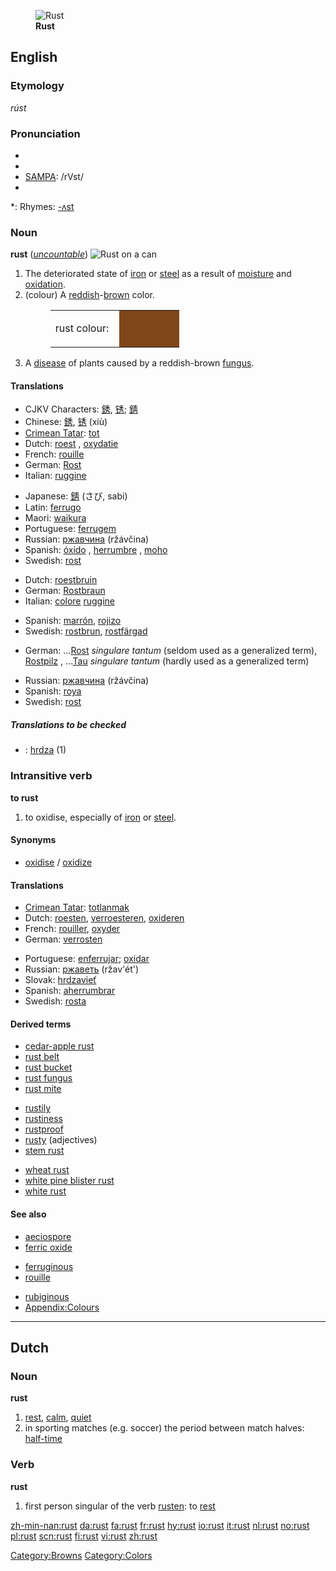 {{see|růst}}
{{wikipedia}}
[[Image:2006-01-14 Rust and dirt.jpg|thumb|right|'''Rust''']]
==English==

===Etymology===
{{OE.}} ''rúst''

===Pronunciation===
* {{enPR|rŭst}}
* {{IPA|/rʌst/}}
* [[w:SAMPA|SAMPA]]: /rVst/
* {{audio|en-us-rust.ogg|Audio (US)}}

*: Rhymes: [[Rhymes:English:-ʌst|-ʌst]]

===Noun===
'''rust''' (''[[uncountable]]'')
[[Image:Rost Dose.jpg|thumb|right|'''Rust''' on a can]]

# The deteriorated state of [[iron]] or [[steel]] as a result of [[moisture]] and [[oxidation]].
# (colour) A [[reddish]]-[[brown]] color.
#: <table><tr><td>rust colour: &nbsp;</td><td bgcolor="#80461B" width="80">&nbsp; </td></tr></table>
# A [[disease]] of plants caused by a reddish-brown [[fungus]].

====Translations====
{{trans-top|result of oxidation}}
* CJKV Characters: [[銹]], [[锈]]; [[錆]]
* Chinese: [[銹]], [[锈]] (xiù)
* [[Crimean Tatar]]: [[tot]]
* Dutch: [[roest]] {{m}}, [[oxydatie]] {{f}}
* French: [[rouille]] {{f}}
* German: [[Rost]] {{m}}
* Italian: [[ruggine]] {{f}}
{{trans-mid}}
* Japanese: [[錆]] (さび, sabi)
* Latin: [[ferrugo]]
* Maori: [[waikura]]
* Portuguese: [[ferrugem]] {{f}}
* Russian: [[ржавчина]] (ržávčina) {{f}}
* Spanish: [[óxido]] {{m}}, [[herrumbre]] {{f}}, [[moho]] {{m}}
* Swedish: [[rost]] {{c}}
{{trans-bottom}}

{{trans-top|colour}}
* Dutch: [[roestbruin]] {{n}}
* German: [[Rostbraun]] {{n}}
* Italian: [[colore]] {{m}} [[ruggine]]
{{trans-mid}}
* Spanish: [[marrón]], [[rojizo]]
* Swedish: [[rostbrun]], [[rostfärgad]]
{{trans-bottom}}

{{trans-top|plant disease}}
* German: &hellip;[[Rost]] {{m}} ''singulare tantum'' (seldom used as a generalized term), [[Rostpilz]] {{m}}, &hellip;[[Tau]] {{m}} ''singulare tantum'' (hardly used as a generalized term)
{{trans-mid}}
* Russian: [[ржавчина]] (ržávčina) {{f}}
* Spanish: [[roya]] {{f}}
* Swedish: [[rost]]
{{trans-bottom}}

=====Translations to be checked=====
{{checktrans}}
<!--Remove this section once all of the translations below have been moved into the tables above.-->
* {{ttbc|Slovak}}: [[hrdza]] {{f}} (1)

===Intransitive verb===
{{rfc-trverb|Intransitive verb}}
'''to rust'''

# to oxidise, especially of [[iron]] or [[steel]].

====Synonyms====
* [[oxidise]] / [[oxidize]]

====Translations====
{{trans-top|to oxidise}}
* [[Crimean Tatar]]: [[totlanmak]]
* Dutch: [[roesten]], [[verroesteren]], [[oxideren]]
* French: [[rouiller]], [[oxyder]]
* German: [[verrosten]]
{{trans-mid}}
* Portuguese: [[enferrujar]]; [[oxidar]]
* Russian: [[ржаветь]] (ržav'ét') {{impf}}
* Slovak: [[hrdzavieť]]
* Spanish: [[aherrumbrar]]
* Swedish: [[rosta]]
{{trans-bottom}}

====Derived terms====
{{top3}}
* [[cedar-apple rust]]
* [[rust belt]]
* [[rust bucket]]
* [[rust fungus]]
* [[rust mite]]
{{mid3}}
* [[rustily]]
* [[rustiness]]
* [[rustproof]]
* [[rusty]] (adjectives)
* [[stem rust]]
{{mid3}}
* [[wheat rust]]
* [[white pine blister rust]]
* [[white rust]]
{{bottom}}

====See also====
{{top3}}
* [[aeciospore]]
* [[ferric oxide]]
{{mid3}}
* [[ferruginous]]
* [[rouille]]
{{mid3}}
* [[rubiginous]]
* [[Wiktionary_Appendix:Colours|Appendix:Colours]]
{{bottom}}

[[Category:Browns]]
[[Category:Colors]]

----

==Dutch==

===Noun===
'''rust'''

# [[rest]], [[calm]], [[quiet]]
# in sporting matches (e.g. soccer) the period between match halves: [[half-time]]

===Verb===
'''rust'''

# first person singular of the verb [[rusten]]: to [[rest]]

[[zh-min-nan:rust]]
[[da:rust]]
[[fa:rust]]
[[fr:rust]]
[[hy:rust]]
[[io:rust]]
[[it:rust]]
[[nl:rust]]
[[no:rust]]
[[pl:rust]]
[[scn:rust]]
[[fi:rust]]
[[vi:rust]]
[[zh:rust]]